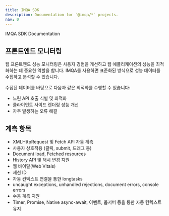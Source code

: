 ```yaml
---
title: IMQA SDK
description: Documentation for `@imqa/*` projects.
nav: 0
---
```


<Intro>
  IMQA SDK Documentation
</Intro>

## 프론트엔드 모니터링

웹 프론트엔드 성능 모니터링은 사용자 경험을 개선하고 웹 애플리케이션의 성능을 최적화하는 데 중요한 역할을 합니다. IMQA를 사용하면 표준화된 방식으로 성능 데이터를 수집하고 분석할 수 있습니다.

수집된 데이터를 바탕으로 다음과 같은 최적화를 수행할 수 있습니다:

- 느린 API 호출 식별 및 최적화
- 클라이언트 사이드 렌더링 성능 개선
- 자주 발생하는 오류 해결

## 계측 항목

- XMLHttpRequest 및 Fetch API 자동 계측
- 사용자 상호작용 (클릭, submit, 드래그 등)
- Document load, Fetched resources
- History API 및 해시 변경 지원
- 웹 바이탈(Web Vitals)
- 세션 ID
- 자동 컨텍스트 연결을 통한 longtasks
- uncaught exceptions, unhandled rejections, document errors, console errors
- 수동 계측 지원
- Timer, Promise, Native async-await, 이벤트, 옵저버 등을 통한 자동 컨텍스트 유지


